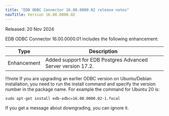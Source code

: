 ```yaml
---
title: "EDB ODBC Connector 16.00.0000.02 release notes"
navTitle: Version 16.00.0000.02
---
```


Released: 20 Nov 2024

EDB ODBC Connector 16.00.0000.01 includes the following enhancement:

|      Type      |                                                                                Description                                                                                 |
| -------------- | -------------------------------------------------------------------------------------------------------------------------------------------------------------------------- |
| Enhancement    | Added support for EDB Postgres Advanced Server version 17.2.                                                                                                               |

!!!note
   If you are upgrading an earlier ODBC version on Ubuntu/Debian installation, you need to run the install command and specify the version number in the package name. For example the command for Ubuntu 20 is:

   ```
   sudo apt-get install edb-odbc=16.00.0000.02-1.focal
   ```

   If you get a message about downgrading, you can ignore it.